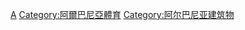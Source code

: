 [[Category:歐洲各國體育場地|A]]
[[Category:阿爾巴尼亞體育|Category:阿爾巴尼亞體育]]
[[Category:阿尔巴尼亚建筑物|Category:阿尔巴尼亚建筑物]]